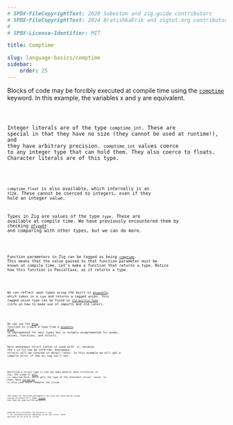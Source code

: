 ```yaml
---
# SPDX-FileCopyrightText: 2020 Sobeston and zig.guide contributors
# SPDX-FileCopyrightText: 2024 BratishkaErik and zigtut.org contributors
#
# SPDX-License-Identifier: MIT

title: Comptime

slug: language-basics/comptime
sidebar:
    order: 25
---
```




Blocks of code may be forcibly executed at compile time using the
[`comptime`](https://ziglang.org/documentation/master/#comptime) keyword. In
this example, the variables x and y are equivalent.

<Code code={ComptimeBlocks} collapse="1-2" lang="zig"/>

Integer literals are of the type `comptime_int`. These are special in that they
have no size (they cannot be used at runtime!), and they have arbitrary
precision. `comptime_int` values coerce to any integer type that can hold them.
They also coerce to floats. Character literals are of this type.

<Code code={ComptimeInts} collapse="1-2" lang="zig"/>

`comptime_float` is also available, which internally is an `f128`. These cannot
be coerced to integers, even if they hold an integer value.

Types in Zig are values of the type `type`. These are available at compile time.
We have previously encountered them by checking
[`@TypeOf`](https://ziglang.org/documentation/master/#TypeOf) and comparing with
other types, but we can do more.

<Code code={ComptimeTypeBranching} collapse="1-2" lang="zig"/>

Function parameters in Zig can be tagged as being
[`comptime`](https://ziglang.org/documentation/master/#comptime). This means
that the value passed to that function parameter must be known at compile time.
Let's make a function that returns a type. Notice how this function is
PascalCase, as it returns a type.

<Code code={ComptimeReturningType} collapse="1-2" lang="zig"/>

We can reflect upon types using the built-in
[`@typeInfo`](https://ziglang.org/documentation/master/#typeInfo), which takes
in a `type` and returns a tagged union. This tagged union type can be found in
[`std.builtin.Type`](https://ziglang.org/documentation/master/std/#std.builtin.Type)
(info on how to make use of imports and std later).

<Code code={ComptimeTypeinfo} collapse="1-2" lang="zig"/>

We can use the [`@Type`](https://ziglang.org/documentation/master/#Type)
function to create a type from a
[`@typeInfo`](https://ziglang.org/documentation/master/#typeInfo).
[`@Type`](https://ziglang.org/documentation/master/#Type) is implemented for
most types but is notably unimplemented for enums, unions, functions, and
structs.

Here anonymous struct syntax is used with `.{}`, because the `T` in `T{}` can be
inferred. Anonymous structs will be covered in detail later. In this example we
will get a compile error if the `Int` tag isn't set.

<Code code={ComptimeType} collapse="1-2" lang="zig"/>

Returning a struct type is how you make generic data structures in Zig. The
usage of [`@This`](https://ziglang.org/documentation/master/#This) is required
here, which gets the type of the innermost struct, union, or enum. Here
[`std.mem.eql`](https://ziglang.org/documentation/master/std/#std;mem.eql) is
also used which compares two slices.

<Code code={ComptimeReturnStruct} collapse="1-2" lang="zig"/>

The types of function parameters can also be inferred by using `anytype` in
place of a type. [`@TypeOf`](https://ziglang.org/documentation/master/#TypeOf)
can then be used on the parameter.

<Code code={ComptimeAnytype} collapse="1-2" lang="zig"/>

Comptime also introduces the operators `++` and `**` for concatenating and
repeating arrays and slices. These operators do not work at runtime.

<Code code={ComptimeConcatRepeat} collapse="1-4" lang="zig"/>
